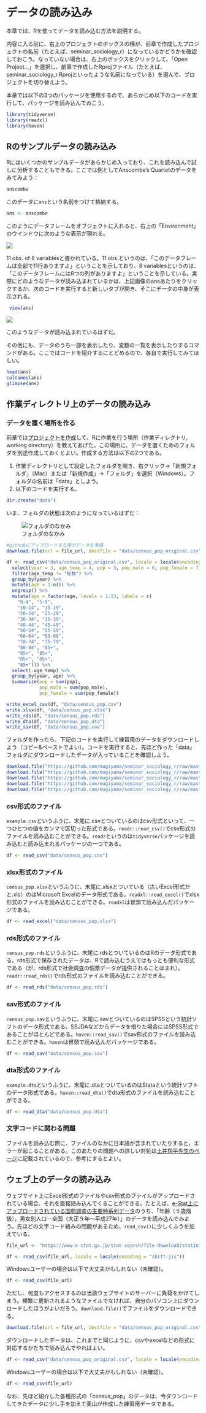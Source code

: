 # データの読み込み {#import}

本章では、Rを使ってデータを読み込む方法を説明する。

内容に入る前に、右上のプロジェクトのボックスの横が、前章で作成したプロジェクトの名前（たとえば、seminar_sociology_r）になっているかどうかを確認しておこう。なっていない場合は、右上のボックスをクリックして、「Open Project...」を選択し、前章で作成したRprojファイル（たとえば、seminar_sociology_r.Rprojといったような名前になっている）を選んで、プロジェクトを切り替えよう。

本章では以下の3つのパッケージを使用するので、あらかじめ以下のコードを実行して、パッケージを読み込んでおこう。

```r
library(tidyverse)
library(readxl)
library(haven)
```

## Rのサンプルデータの読み込み

Rにはいくつかのサンプルデータがあらかじめ入っており、これを読み込んで試しに分析することもできる。ここでは例としてAnscombe's Quartetのデータをみてみよう：

```r
anscombe
```

このデータに`ans`という名前をつけて格納する。

```r
ans <- anscombe
```

このようにデータフレームをオブジェクトに入れると、右上の「Environment」のウインドウに次のような表示が現れる。

![](images/ans.png)

11 obs. of 8 variablesと書かれている。11 obs.というのは、「このデータフレームは全部で11行ありますよ」ということを示しており、8 variablesというのは、「このデータフレームには8つの列がありますよ」ということを示している。実際にどのようなデータが読み込まれているかは、上記画像のansあたりをクリックするか、次のコードを実行すると新しいタブが開き、そこにデータの中身が表示される。

```r
 view(ans)
```

![](images/df_view.png)

このようなデータが読み込まれているはずだ。

その他にも、データのうち一部を表示したり、変数の一覧を表示したりするコマンドがある。ここではコードを紹介するにとどめるので、各自で実行してみてほしい。

```r
head(ans)
colnames(ans)
glimpse(ans)
```



## 作業ディレクトリ上のデータの読み込み

### データを置く場所を作る {#import_dir}

前章では[プロジェクトを作成](#preparation_project)して、Rに作業を行う場所（作業ディレクトリ, working directory）を教えてあげた。この場所に、データを置くためのフォルダを別途作成しておくとよい。作成する方法は以下の2つである。

1.  作業ディレクトリとして設定したフォルダを開き、右クリック→「新規フォルダ」（Mac）または「新規作成」→「フォルダ」を選択（Windows）。フォルダの名前は「data」としよう。
2.  以下のコードを実行する。

```r
dir.create("data")
```

いま、フォルダの状態は次のようになっているはずだ：

![フォルダのなかみ](images/folder_data.png)


```r
#githubにアップロードする用のデータを準備
download.file(url = file_url, destfile = "data/census_pop_original.csv")

df <- read_csv("data/census_pop_original.csv", locale = locale(encoding = "shift-jis")) %>% 
  select(year = 3, age_temp = 4, pop = 5, pop_male = 6, pop_female = 7) %>% 
  filter(age_temp != "総数") %>% 
  group_by(year) %>% 
  mutate(age = 1:n()) %>% 
  ungroup() %>% 
  mutate(age = factor(age, levels = 1:23, labels = c(
    "0-4", "5-9",
    "10-14", "15-19",
    "20-24", "25-29",
    "30-34", "35-39",
    "40-44", "45-49",
    "50-54", "55-59",
    "60-64", "65-69",
    "70-74", "75-79",
    "80-84", "85+", 
    "85+", "85+", 
    "85+", "85+", 
    "85+"))) %>% 
  select(-age_temp) %>% 
  group_by(year, age) %>% 
  summarize(pop = sum(pop),
            pop_male = sum(pop_male),
            pop_female = sum(pop_female))

write_excel_csv(df, "data/census_pop.csv")
write.xlsx(df, "data/census_pop.xlsx")
write_rds(df, "data/census_pop.rds")
write_dta(df, "data/census_pop.dta")
write_sav(df, "data/census_pop.sav")
```

フォルダを作ったら、下記のコードを実行して練習用のデータをダウンロードしよう（コピー&ペーストでよい）。コードを実行すると、先ほど作った「data」フォルダにダウンロードしたデータが入っていることを確認しよう。

```r
download.file("https://github.com/mugiyama/seminar_sociology_r/raw/master/data/census_pop.csv", destfile = "data/census_pop.csv")
download.file("https://github.com/mugiyama/seminar_sociology_r/raw/master/data/census_pop.xlsx", destfile = "data/census_pop.xlsx")
download.file("https://github.com/mugiyama/seminar_sociology_r/raw/master/data/census_pop.rds", destfile = "data/census_pop.rds")
download.file("https://github.com/mugiyama/seminar_sociology_r/raw/master/data/census_pop.sav", destfile = "data/census_pop.sav")
download.file("https://github.com/mugiyama/seminar_sociology_r/raw/master/data/census_pop.dta", destfile = "data/census_pop.dta")
```

### csv形式のファイル

`example.csv`というふうに、末尾に.csvとついているのはcsv形式といって、一つひとつの値をカンマで区切った形式である。`readr::read_csv()`でcsv形式のファイルを読み込むことができる。`readr`というのは`tidyverse`パッケージを読み込むと読み込まれるパッケージの一つである。

```r
df <- read_csv("data/census_pop.csv")
```

### xlsx形式のファイル

`census_pop.xlsx`というふうに、末尾に.xlsxとついている（古いExcel形式だと.xls）のはMicrosoft Excelのデータ形式である。`readxl::read_excel()`でxlsx形式のファイルを読み込むことができる。`readxl`は冒頭で読み込んだパッケージである。

```r
df <- read_excel("data/census_pop.xlsx")
```

### rds形式のファイル {#import_rds}

`census_pop.rds`というふうに、末尾に.rdsとついているのはRのデータ形式である。rds形式で保存されたデータは、Rで読み込むうえではもっとも便利な形式である（が、rds形式で社会調査の個票データが提供されることはまれ）。`readr::read_rds()`でrds形式のファイルを読み込むことができる。

```r
df <- read_rds("data/census_pop.rds")
```

### sav形式のファイル

`census_pop.sav`というふうに、末尾に.savとついているのはSPSSという統計ソフトのデータ形式である。SSJDAなどからデータを借りた場合にはSPSS形式であることがほとんどである。`haven::read_sav()`でsav形式のファイルを読み込むことができる。`haven`は冒頭で読み込んだパッケージである。

```r
df <- read_sav("data/census_pop.sav")
```

### dta形式のファイル

`example.dta`というふうに、末尾に.dtaとついているのはStataという統計ソフトのデータ形式である。`haven::read_dta()`でdta形式のファイルを読み込むことができる。

```r
df <- read_dta("data/census_pop.dta")
```

### 文字コードに関わる問題

ファイルを読み込む際に、ファイルのなかに日本語が含まれていたりすると、エラーが起こることがある。このあたりの問題への詳しい対処は[土井翔平先生のページ](https://shohei-doi.github.io/quant_polisci/encoding-r.html)に記載されているので、参考にするとよい。

## ウェブ上のデータの読み込み

ウェブサイト上にExcel形式のファイルやcsv形式のファイルがアップロードされている場合、それを直接読み込んでくることができる。たとえば、[e-Stat上にアップロードされている国勢調査の主要時系列データ](https://www.e-stat.go.jp/stat-search/files?page=1&layout=datalist&toukei=00200521&tstat=000001011777&cycle=0&tclass1=000001094741&result_page=1&tclass2val=0)のうち、「年齢（５歳階級），男女別人口－全国（大正９年～平成27年）」のデータを読み込んでみよう。先ほどの文字コード絡みの問題があるため、`read_csv()`に少しくふうを加えている。

```r
file_url <- "https://www.e-stat.go.jp/stat-search/file-download?statInfId=000031524030&fileKind=1"

df <- read_csv(file_url, locale = locale(encoding = "shift-jis"))
```

Windowsユーザーの場合は以下で大丈夫かもしれない（未確認）。

```r
df <- read_csv(file_url)
```

ただし、何度もアクセスするのは当該ウェブサイトのサーバーに負荷をかけてしまう。頻繁に更新されるようなファイルでなければ、自分のパソコン上にダウンロードしたほうがよいだろう。`download.file()`でファイルをダウンロードできる。

```r
download.file(url = file_url, destfile = "data/census_pop_original.csv")
```

ダウンロードしたデータは、これまでと同じように、csvやexcelなどの形式に対応するかたちで読み込んでやればよい。

```r
df <- read_csv("data/census_pop_original.csv", locale = locale(encoding = "shift-jis"))
```

Windowsユーザーの場合は以下で大丈夫かもしれない（未確認）。

```r
df <- read_csv(file_url)
```

なお、先ほど紹介した各種形式の「census_pop」のデータは、今ダウンロードしてきたデータに少し手を加えて麦山が作成した練習用データである。
